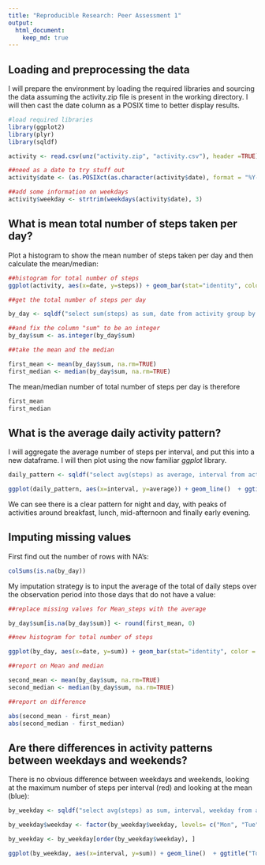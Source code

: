 ```yaml
---
title: "Reproducible Research: Peer Assessment 1"
output: 
  html_document:
    keep_md: true
---
```



## Loading and preprocessing the data

I will prepare the environment by loading the required libraries and sourcing the data assuming the activity.zip file is present in the working directory.  I will then cast the date column as a POSIX time to better display results.

```r

#load required libraries
library(ggplot2)
library(plyr)
library(sqldf)

activity <- read.csv(unz("activity.zip", "activity.csv"), header =TRUE)

##need as a date to try stuff out
activity$date <- (as.POSIXct(as.character(activity$date), format = "%Y-%m-%d", tz = ""))

##add some information on weekdays
activity$weekday <- strtrim(weekdays(activity$date), 3)

```


## What is mean total number of steps taken per day?

Plot a histogram to show the mean number of steps taken per day and then calculate the mean/median:

```r
##histogram for total number of steps
ggplot(activity, aes(x=date, y=steps)) + geom_bar(stat="identity", color = "black")  + ggtitle("Total Number of steps over the time period")

##get the total number of steps per day

by_day <- sqldf("select sum(steps) as sum, date from activity group by date")

##and fix the column "sum" to be an integer
by_day$sum <- as.integer(by_day$sum)

##take the mean and the median

first_mean <- mean(by_day$sum, na.rm=TRUE)
first_median <- median(by_day$sum, na.rm=TRUE)

```

The mean/median number of total number of steps per day is therefore

```r

first_mean
first_median

```


## What is the average daily activity pattern?

I will aggregate the average number of steps per interval, and put this into a new dataframe.  I will then plot using the now familiar *ggplot* library.

```r

daily_pattern <- sqldf("select avg(steps) as average, interval from activity group by interval")

ggplot(daily_pattern, aes(x=interval, y=average)) + geom_line()  + ggtitle("Average number of steps per interval")

```

We can see there is a clear pattern for night and day, with peaks of activities around breakfast, lunch, mid-afternoon and finally early evening.

## Imputing missing values

First find out the number of rows with NA's:

```r

colSums(is.na(by_day))

```

My imputation strategy is to input the average of the total of daily steps over the observation period into those days that do not have a value:

```r
##replace missing values for Mean_steps with the average

by_day$sum[is.na(by_day$sum)] <- round(first_mean, 0)

##new histogram for total number of steps

ggplot(by_day, aes(x=date, y=sum)) + geom_bar(stat="identity", color = "black")  + ggtitle("Total Number of steps over the time period after imputation")

##report on Mean and median

second_mean <- mean(by_day$sum, na.rm=TRUE)
second_median <- median(by_day$sum, na.rm=TRUE)

##report on difference

abs(second_mean - first_mean)
abs(second_median - first_median)

```

## Are there differences in activity patterns between weekdays and weekends?

There is no obvious difference between weekdays and weekends, looking at the maximum number of steps per interval (red) and looking at the mean (blue):


```r

by_weekday <- sqldf("select avg(steps) as sum, interval, weekday from activity group by interval, weekday order by 3")

by_weekday$weekday <- factor(by_weekday$weekday, levels= c("Mon", "Tue", "Wed", "Thu", "Fri", "Sat", "Sun"))

by_weekday <- by_weekday[order(by_weekday$weekday), ]

ggplot(by_weekday, aes(x=interval, y=sum)) + geom_line()  + ggtitle("Total Number of steps over the time period after imputation, by weekday") + facet_grid(. ~ weekday)  + geom_line(stat='hline', yintercept='mean', color='blue', linetype=1)  + geom_line(stat='hline', yintercept='max', color='red', linetype=1)

```

